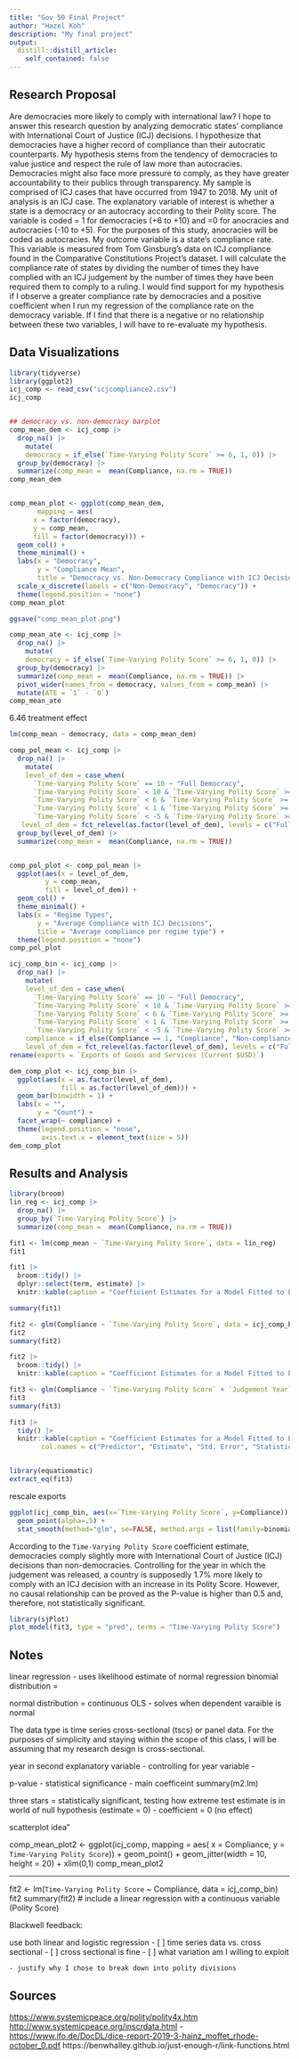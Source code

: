 ```yaml
---
title: "Gov 50 Final Project"
author: "Hazel Koh"
description: "My final project"
output:
  distill::distill_article:
    self_contained: false
---
```


## Research Proposal

Are democracies more likely to comply with international law? I hope to answer this research question by analyzing democratic states' compliance with International Court of Justice (ICJ) decisions. I hypothesize that democracies have a higher record of compliance than their autocratic counterparts. My hypothesis stems from the tendency of democracies to value justice and respect the rule of law more than autocracies. Democracies might also face more pressure to comply, as they have greater accountability to their publics through transparency. My sample is comprised of ICJ cases that have occurred from 1947 to 2018. My unit of analysis is an ICJ case. The explanatory variable of interest is whether a state is a democracy or an autocracy according to their Polity score. The variable is coded = 1 for democracies (+6 to +10) and =0 for anocracies and autocracies (-10 to +5). For the purposes of this study, anocracies will be coded as autocracies. My outcome variable is a state's compliance rate. This variable is measured from Tom Ginsburg's data on ICJ compliance found in the Comparative Constitutions Project's dataset. I will calculate the compliance rate of states by dividing the number of times they have complied with an ICJ judgement by the number of times they have been required them to comply to a ruling. I would find support for my hypothesis if I observe a greater compliance rate by democracies and a positive coefficient when I run my regression of the compliance rate on the democracy variable. If I find that there is a negative or no relationship between these two variables, I will have to re-evaluate my hypothesis.

## Data Visualizations

```r
library(tidyverse)
library(ggplot2)
icj_comp <- read_csv("icjcompliance2.csv")
icj_comp


## democracy vs. non-democracy barplot
comp_mean_dem <- icj_comp |>
  drop_na() |>
    mutate(
    democracy = if_else(`Time-Varying Polity Score` >= 6, 1, 0)) |>
  group_by(democracy) |>
  summarize(comp_mean =  mean(Compliance, na.rm = TRUE))
comp_mean_dem


comp_mean_plot <- ggplot(comp_mean_dem, 
       mapping = aes(
      x = factor(democracy),
      y = comp_mean,
      fill = factor(democracy))) +
  geom_col() +
  theme_minimal() +
  labs(x = "Democracy",
       y = "Compliance Mean",
       title = "Democracy vs. Non-Democracy Compliance with ICJ Decisions") +
  scale_x_discrete(labels = c("Non-Democracy", "Democracy")) +
  theme(legend.position = "none")
comp_mean_plot

ggsave("comp_mean_plot.png")

```
```r
comp_mean_ate <- icj_comp |>
  drop_na() |>
    mutate(
    democracy = if_else(`Time-Varying Polity Score` >= 6, 1, 0)) |>
  group_by(democracy) |>
  summarize(comp_mean =  mean(Compliance, na.rm = TRUE)) |>
  pivot_wider(names_from = democracy, values_from = comp_mean) |>
  mutate(ATE = `1` - `0`)
comp_mean_ate
```
6.46 treatment effect


```r
lm(comp_mean ~ democracy, data = comp_mean_dem) 
```

```r
comp_pol_mean <- icj_comp |>
  drop_na() |>
    mutate(
    level_of_dem = case_when(
      `Time-Varying Polity Score` == 10 ~ "Full Democracy",
      `Time-Varying Polity Score` < 10 & `Time-Varying Polity Score` >= 6 ~ "Democracy",
      `Time-Varying Polity Score` < 6 & `Time-Varying Polity Score` >= 1 ~ "Open Anocracy",
      `Time-Varying Polity Score` < 1 & `Time-Varying Polity Score` >= -5 ~ "Closed Anocracy",
      `Time-Varying Polity Score` < -5 & `Time-Varying Polity Score` >= -10 ~ "Autocracy"),
   level_of_dem = fct_relevel(as.factor(level_of_dem), levels = c("Full Democracy", "Democracy", "Open Anocracy", "Closed Anocracy", "Autocracy"))) |>
  group_by(level_of_dem) |>
  summarize(comp_mean =  mean(Compliance, na.rm = TRUE)) 


comp_pol_plot <- comp_pol_mean |>
  ggplot(aes(x = level_of_dem,
         y = comp_mean,
         fill = level_of_dem)) +
  geom_col() +
  theme_minimal() +
  labs(x = "Regime Types",
       y = "Average Compliance with ICJ Decisions",
       title = "Average compliance per regime type") +
  theme(legend.position = "none")
comp_pol_plot
```

```r
icj_comp_bin <- icj_comp |>
  drop_na() |>
    mutate(
    level_of_dem = case_when(
      `Time-Varying Polity Score` == 10 ~ "Full Democracy",
      `Time-Varying Polity Score` < 10 & `Time-Varying Polity Score` >= 6 ~ "Democracy",
      `Time-Varying Polity Score` < 6 & `Time-Varying Polity Score` >= 1 ~ "Open Anocracy",
      `Time-Varying Polity Score` < 1 & `Time-Varying Polity Score` >= -5 ~ "Closed Anocracy",
      `Time-Varying Polity Score` < -5 & `Time-Varying Polity Score` >= -10 ~ "Autocracy"),
    compliance = if_else(Compliance == 1, "Compliance", "Non-compliance"),
    level_of_dem = fct_relevel(as.factor(level_of_dem), levels = c("Full Democracy", "Democracy", "Open Anocracy", "Closed Anocracy", "Autocracy"))) |>
rename(exports = `Exports of Goods and Services (Current $USD)`)
```


```r
dem_comp_plot <- icj_comp_bin |>
  ggplot(aes(x = as.factor(level_of_dem),
             fill = as.factor(level_of_dem))) +
  geom_bar(binwidth = 1) +
  labs(x = "",
       y = "Count") +
  facet_wrap(~ compliance) +
  theme(legend.position = "none",
        axis.text.x = element_text(size = 5))
dem_comp_plot
```

## Results and Analysis

```r
library(broom)
lin_reg <- icj_comp |>
  drop_na() |>
  group_by(`Time-Varying Polity Score`) |>
  summarize(comp_mean =  mean(Compliance, na.rm = TRUE))

fit1 <- lm(comp_mean ~ `Time-Varying Polity Score`, data = lin_reg)
fit1

fit1 |>
  broom::tidy() |>
  dplyr::select(term, estimate) |>
  knitr::kable(caption = "Coefficient Estimates for a Model Fitted to Estimate Variation in Compliance")

summary(fit1)

fit2 <- glm(Compliance ~ `Time-Varying Polity Score`, data = icj_comp_bin, family = binomial())
fit2
summary(fit2)

fit2 |>
  broom::tidy() |>
  knitr::kable(caption = "Coefficient Estimates for a Model Fitted to Estimate Variation in Compliance", digits = c(0,2,3,2,3), col.names = c("Predictor", "Estimate", "Std. Error", "Statistic", "P-value"))

fit3 <- glm(Compliance ~ `Time-Varying Polity Score` + `Judgement Year` + exports, data = icj_comp_bin, family = binomial())
fit3
summary(fit3)

fit3 |>
  tidy() |>
  knitr::kable(caption = "Coefficient Estimates for a Model Fitted to Estimate Variation in Compliance",
        col.names = c("Predictor", "Estimate", "Std. Error", "Statistic", "P-value"))


library(equatiomatic)
extract_eq(fit3)
```
rescale exports
```r
ggplot(icj_comp_bin, aes(x=`Time-Varying Polity Score`, y=Compliance)) + 
  geom_point(alpha=.5) +
  stat_smooth(method="glm", se=FALSE, method.args = list(family=binomial))
```

According to the `Time-Varying Polity Score` coefficient estimate, democracies comply slightly more with International Court of Justice (ICJ) decisions than non-democracies. Controlling for the year in which the judgement was released, a country is supposedly 1.7% more likely to comply with an ICJ decision with an increase in its Polity Score. However, no causal relationship can be proved as the P-value is higher than 0.5 and, therefore, not statistically significant.

```r
library(sjPlot)
plot_model(fit3, type = "pred", terms = "Time-Varying Polity Score")

```



## Notes

linear regression - uses likelihood estimate of normal regression
binomial distribution = 

normal distribution = continuous
OLS - solves when dependent varaible is normal

The data type is time series cross-sectional (tscs) or panel data. For the purposes of simplicity and staying within the scope of this class, I will be assuming that my research design is cross-sectional. 


year in second explanatory variable - controlling for year variable - 


p-value - statistical significance - main coefficeint 
summary(m2.lm)

three stars = statistically significant, testing how extreme test estimate is in world of null hypothesis (estimate = 0) - coefficient = 0 (no effect)


scatterplot idea"

comp_mean_plot2 <- ggplot(icj_comp, 
       mapping = aes(
      x = Compliance,
      y = `Time-Varying Polity Score`)) +
  geom_point() +
  geom_jitter(width = 10, height = 20) +
  xlim(0,1)
comp_mean_plot2

---

fit2 <- lm(`Time-Varying Polity Score` ~ Compliance, data = icj_comp_bin)
fit2
summary(fit2)
# include a linear regression with a continuous variable (Polity Score)

Blackwell feedback:

use both linear and logistic regression
- [ ]  time series data vs. cross sectional
    - [ ]  cross sectional is fine
    - [ ]  what variation am I willing to exploit
    
    - justify why I chose to break down into polity divisions


## Sources
<https://www.systemicpeace.org/polity/polity4x.htm> <http://www.systemicpeace.org/inscrdata.html> - <https://www.ifo.de/DocDL/dice-report-2019-3-hainz_moffet_rhode-october_0.pdf>
https://benwhalley.github.io/just-enough-r/link-functions.html 

